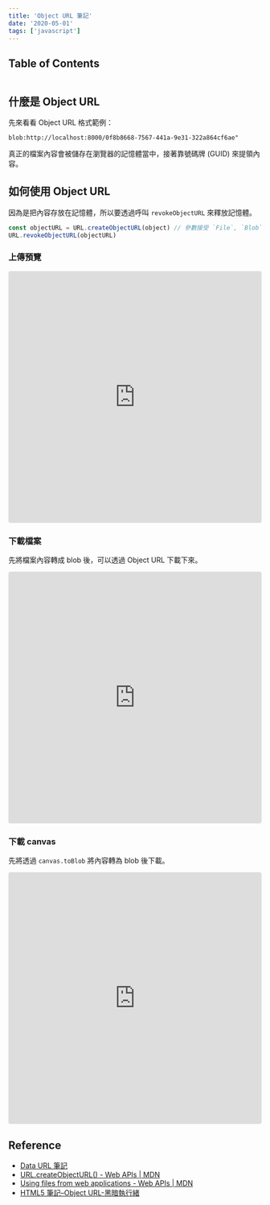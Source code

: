 ```yaml
---
title: 'Object URL 筆記'
date: '2020-05-01'
tags: ['javascript']
---
```


## Table of Contents

```toc
```

## 什麼是 Object URL

先來看看 Object URL 格式範例：

```http
blob:http://localhost:8000/0f8b8668-7567-441a-9e31-322a864cf6ae"
```

真正的檔案內容會被儲存在瀏覽器的記憶體當中，接著靠號碼牌 (GUID) 來提領內容。

## 如何使用 Object URL

因為是把內容存放在記憶體，所以要透過呼叫 `revokeObjectURL` 來釋放記憶體。

```js
const objectURL = URL.createObjectURL(object) // 參數接受 `File`, `Blob`, `MediaSource`
URL.revokeObjectURL(objectURL)
```

### 上傳預覽

<iframe
  src="https://codesandbox.io/embed/objecturl-file-preview-7gwj6?fontsize=14&hidenavigation=1&theme=dark"
  style="width:100%; height:500px; border:0; border-radius: 4px; overflow:hidden;"
  title="ObjectUrl File Preview"
  allow="accelerometer; ambient-light-sensor; camera; encrypted-media; geolocation; gyroscope; hid; microphone; midi; payment; usb; vr"
  sandbox="allow-forms allow-modals allow-popups allow-presentation allow-same-origin allow-scripts"
></iframe>

### 下載檔案

先將檔案內容轉成 blob 後，可以透過 Object URL 下載下來。

<iframe
  src="https://codesandbox.io/embed/objecturl-download-6wt7h?fontsize=14&hidenavigation=1&theme=dark"
  style="width:100%; height:500px; border:0; border-radius: 4px; overflow:hidden;"
  title="ObjectURL Download"
  allow="accelerometer; ambient-light-sensor; camera; encrypted-media; geolocation; gyroscope; hid; microphone; midi; payment; usb; vr"
  sandbox="allow-forms allow-modals allow-popups allow-presentation allow-same-origin allow-scripts"
></iframe>

### 下載 canvas

先將透過 `canvas.toBlob` 將內容轉為 blob 後下載。

<iframe
  src="https://codesandbox.io/embed/canvas-squ7h?fontsize=14&hidenavigation=1&theme=dark"
  style="width:100%; height:500px; border:0; border-radius: 4px; overflow:hidden;"
  title="Canvas"
  allow="accelerometer; ambient-light-sensor; camera; encrypted-media; geolocation; gyroscope; hid; microphone; midi; payment; usb; vr"
  sandbox="allow-forms allow-modals allow-popups allow-presentation allow-same-origin allow-scripts"
></iframe>

## Reference

- [Data URL 筆記](/data-url)
- [URL.createObjectURL() - Web APIs | MDN](https://developer.mozilla.org/en-US/docs/Web/API/URL/createObjectURL)
- [Using files from web applications - Web APIs | MDN](https://developer.mozilla.org/en-US/docs/Web/API/File/Using_files_from_web_applications#Example_Using_object_URLs_to_display_images)
- [HTML5 筆記–Object URL-黑暗執行緒](https://blog.darkthread.net/blog/html5-object-url/)
